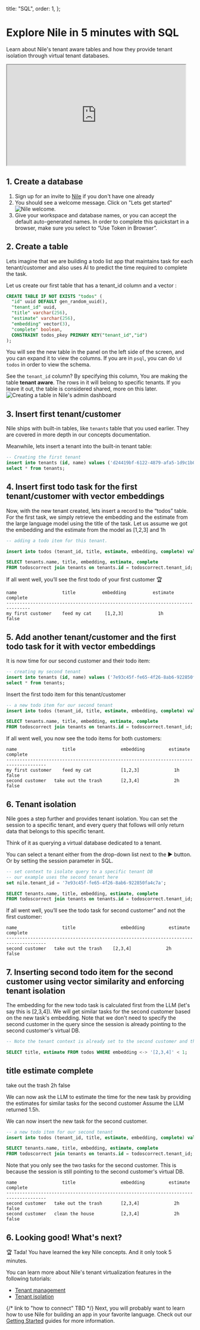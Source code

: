   title: "SQL",
  order: 1,
};

# Explore Nile in 5 minutes with SQL

Learn about Nile's tenant aware tables and how they provide tenant isolation through virtual tenant databases.

<iframe
  width="480"
  height="270"
  src="https://www.youtube.com/embed/RKMXk-9B_2A?si=hWviJDt4_WCnmIRM"
  title="YouTube video player"
  allow="accelerometer; autoplay; clipboard-write; encrypted-media; gyroscope; picture-in-picture; web-share"
  allowFullScreen
></iframe>

## 1. Create a database

1. Sign up for an invite to [Nile](https://thenile.dev) if you don't have one already
2. You should see a welcome message. Click on "Lets get started"
   ![Nile welcome.](/docs/nile-welcome.png)
3. Give your workspace and database names, or you can accept the default auto-generated names. In order to complete this quickstart in a browser, make sure you select to “Use Token in Browser”.

## 2. Create a table

Lets imagine that we are building a todo list app that maintains task for each tenant/customer and also uses AI to predict the time required to complete the task.

Let us create our first table that has a tenant_id column and a vector :

```sql
CREATE TABLE IF NOT EXISTS "todos" (
  "id" uuid DEFAULT gen_random_uuid(),
  "tenant_id" uuid,
  "title" varchar(256),
  "estimate" varchar(256),
  "embedding" vector(3),
  "complete" boolean,
  CONSTRAINT todos_pkey PRIMARY KEY("tenant_id","id")
);
```

You will see the new table in the panel on the left side of the screen, and you can expand it to view the columns. If you are in `psql`, you can do `\d todos` in order to view the schema.

See the `tenant_id` column? By specifying this column, You are making the table **tenant aware**. The rows in it will belong to specific tenants. If you leave it out, the table is considered shared, more on this later.
![Creating a table in Nile's admin dashboard](/docs/gui-create-table.png)

## 3. Insert first tenant/customer

Nile ships with built-in tables, like `tenants` table that you used earlier. They are covered in more depth in our concepts documentation.

Meanwhile, lets insert a tenant into the built-in tenant table:

```sql
-- Creating the first tenant
insert into tenants (id, name) values ('d24419bf-6122-4879-afa5-1d9c1b051d72', 'my first customer');
select * from tenants;
```
## 4. Insert first todo task for the first tenant/customer with vector embeddings


Now, with the new tenant created, lets insert a record to the “todos” table. For the first task, we simply retrieve the embedding and the estimate from the large language model using the title of the task. 
Let us assume we got the embedding and the estimate from the model as [1,2,3] and 1h

```sql
-- adding a todo item for this tenant. 

insert into todos (tenant_id, title, estimate, embedding, complete) values ('d24419bf-6122-4879-afa5-1d9c1b051d72', 'feed my cat', '1h', '[1,2,3]', false);

SELECT tenants.name, title, embedding, estimate, complete
FROM todoscorrect join tenants on tenants.id = todoscorrect.tenant_id;
```

If all went well, you’ll see the first todo of your first customer 🏆

```
name                 title          embedding          estimate       complete
-------------------------------------------------------------------------------
my first customer    feed my cat     [1,2,3]             1h            false
```

## 5. Add another tenant/customer and the first todo task for it with vector embeddings

It is now time for our second customer and their todo item:

```sql
-- creating my second tenant
insert into tenants (id, name) values ('7e93c45f-fe65-4f26-8ab6-922850fa4c7a', 'second customer');
select * from tenants;
```

Insert the first todo item for this tenant/customer
```sql
-- a new todo item for our second tenant
insert into todos (tenant_id, title, estimate, embedding, complete) values ('7e93c45f-fe65-4f26-8ab6-922850fa4c7a', 'take out the trash', '2h', '[2,3,4]', false);

SELECT tenants.name, title, embedding, estimate, complete
FROM todoscorrect join tenants on tenants.id = todoscorrect.tenant_id;
```

If all went well, you now see the todo items for both customers:

```
name                 title                 embedding         estimate       complete
-------------------------------------------------------------------------------------
my first customer    feed my cat           [1,2,3]             1h             false
second customer   take out the trash       [2,3,4]             2h             false
```

## 6. Tenant isolation

Nile goes a step further and provides tenant isolation. You can set the session to a specific tenant, and every query that follows will only return data that belongs to this specific tenant.

Think of it as querying a virtual database dedicated to a tenant.

You can select a tenant either from the drop-down list next to the ▶️ button. Or by setting the session parameter in SQL.

```sql
-- set context to isolate query to a specific tenant DB
-- our example uses the second tenant here
set nile.tenant_id = '7e93c45f-fe65-4f26-8ab6-922850fa4c7a';

SELECT tenants.name, title, embedding, estimate, complete
FROM todoscorrect join tenants on tenants.id = todoscorrect.tenant_id;
```

If all went well, you’ll see the todo task for second customer” and not the first customer:

```
name                 title                 embedding         estimate       complete
-------------------------------------------------------------------------------------
second customer   take out the trash    [2,3,4]             2h             false
```

## 7. Inserting second todo item for the second customer using vector similarity and enforcing tenant isolation

The embedding for the new todo task is calculated first from the LLM (let's say this is [2,3,4]). We will get similar tasks for the second customer based on the new task's embedding. 
Note that we don't need to specify the second customer in the query since the session is already pointing to the second customer's virtual DB.
```sql
-- Note the tenant context is already set to the second customer and the session points to that tenant's virtual DB

SELECT title, estimate FROM todos WHERE embedding <-> '[2,3,4]' < 1;
```
title               estimate       complete
-------------------------------------------------------------------------------------
take out the trash    2h             false


We can now ask the LLM to estimate the time for the new task by providing the estimates for similar tasks for the second customer
Assume the LLM returned 1.5h.

We can now insert the new task for the second customer.

```sql
-- a new todo item for our second tenant
insert into todos (tenant_id, title, estimate, embedding, complete) values ('7e93c45f-fe65-4f26-8ab6-922850fa4c7a', 'clean the house', '1.5h', '[2,3,4]', false);

SELECT tenants.name, title, embedding, estimate, complete
FROM todoscorrect join tenants on tenants.id = todoscorrect.tenant_id;
```
Note that you only see the two tasks for the second customer. This is because the session is still pointing to the second customer's virtual DB.
```
name                 title                 embedding         estimate       complete
-------------------------------------------------------------------------------------
second customer   take out the trash       [2,3,4]             2h             false
second customer   clean the house          [2,3,4]             2h             false
```

## 6. Looking good! What's next?

🏆 Tada! You have learned the key Nile concepts. And it only took 5 minutes.

You can learn more about Nile's tenant virtualization features in the following tutorials:

- [Tenant management](/docs/tenant-virtualization/tenant-management)
- [Tenant isolation](/docs/tenant-virtualization/tenant-isolation)

{/* link to "how to connect" TBD */}
Next, you will probably want to learn how to use Nile for building an app in your favorite language.
Check out our [Getting Started](/docs/getting-started) guides for more information.
